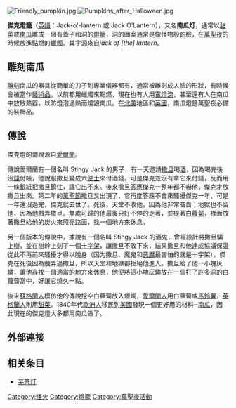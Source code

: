 {{Unreferenced|time=2014-02-14T10:56:19+00:00}}

[[File:Friendly_pumpkin.jpg|thumb]]
[[File:Pumpkins_after_Halloween.jpg|thumb]]

'''傑克燈籠'''（[[英語|英語]]：Jack-o'-lantern 或 Jack O'Lantern），又名'''南瓜灯'''，通常以[[甜菜|甜菜]]或[[南瓜|南瓜]]雕成一個有蓋子和洞的[[燈籠|燈籠]]，洞的圖案通常是像怪物般的臉，在[[萬聖夜|萬聖夜]]的時候放進點燃的[[蠟燭|蠟燭]]。其字源來自''jack of [the] lantern''。

==雕刻南瓜==
[[雕刻|雕刻]]南瓜的器具從簡單的刀子到專業儀器都有，通常被雕刻成人臉的形狀，有時候會被當作[[藝術品|藝術品]]。以前都用蠟燭來點燃，現在也有人用[[電燈泡|電燈泡]]，甚至還有人在南瓜中放散熱器，以防燈泡過熱而燒毀南瓜。在[[北美|北美]]地區和[[英國|英國]]，南瓜燈是萬聖夜必備的裝飾品。

== 傳說 ==
傑克燈的傳說源自[[愛爾蘭|愛爾蘭]]。

傳說愛爾蘭有一個名叫 Stingy Jack 的男子，有一天邀請[[撒旦|撒旦]]喝[[酒|酒]]，因為喝完後沒[[錢|錢]]付帳，他說服撒旦變成六[[便士|便士]]來付酒錢，可是傑克並沒有拿它來付錢，反而用一條銀紙把撒旦鎮住，讓它出不來。後來撒旦答應傑克一整年都不嚇他，傑克才放撒旦出來。第二年的[[萬聖節|萬聖節]]撒旦又出現了，它再度答應不會來騷擾傑克一年，可是一年還沒過完，傑克就去世了。死後，天堂不收他，因為他非常吝嗇；地獄也不留他，因為他戲弄撒旦。無處可歸的他最後只好不停的走著，並提著[[白蘿蔔|白蘿蔔]]，裡面放著撒旦給他的炭火來照亮路面，找一個地方來休息。

另一個版本的傳說中，據說有一個名叫 Stingy Jack 的酒鬼，曾經設計將撒旦騙上樹，並在樹幹上刻了一個[[十字架|十字架]]，讓撒旦不敢下來，結果撒旦和他達成協議保證從此不再前來騷擾才得以脫身（因为撒旦、魔鬼和[[恶魔|恶魔]]最害怕的就是十字架）。傑克在死後因為戲弄過撒旦，所以天堂和地獄都拒絕他進入。撒旦給了他一小塊灰燼，讓他尋找一個適當的地方來休息，他便將這小塊灰燼放在一個打了許多洞的白蘿蔔當中，好讓它燒久一點。

後來[[蘇格蘭人|蘇格蘭人]]模仿他的傳說挖空白蘿蔔放入蠟燭，[[愛爾蘭人|愛爾蘭人]]用白蘿蔔或[[馬鈴薯|馬鈴薯]]，[[英格蘭人|英格蘭人]]則用[[甜菜|甜菜]]。1840年代[[歐洲人|歐洲人]]移民到[[美國|美國]]發現一個更好用的材料─[[南瓜|南瓜]]，因此現在的傑克燈大多都用南瓜做了。

== 外部連接 ==
{{commons|Jack-o'-lantern}}

==相关条目==
*[[芜菁灯|芜菁灯]]

[[Category:怪火|Category:怪火]]
[[Category:燈籠|Category:燈籠]]
[[Category:萬聖夜活動|Category:萬聖夜活動]]